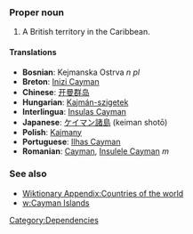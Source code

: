 ===Proper noun===
#A British territory in the Caribbean.
====Translations====

*'''Bosnian''': Kejmanska Ostrva ''n pl''
*'''Breton''': [[Inizi Cayman]]
*'''Chinese''': [[开曼群岛]]
*'''Hungarian''': [[Kajmán-szigetek]]
*'''Interlingua''': [[Insulas Cayman]]
*'''Japanese''': [[ケイマン諸島]] (keiman shotō)
*'''Polish''': [[Kajmany]]
*'''Portuguese''': [[Ilhas Cayman]]
*'''Romanian''': [[Cayman]], [[Insulele Cayman]] ''m''

===See also===
*[[Wiktionary Appendix:Countries of the world]]
*[[w:Cayman Islands]]

[[Category:Dependencies]]